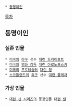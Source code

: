  * [[동명이인]]

[[목차]]
== 동명이인 ==
=== 실존 인물 ===
 * [[미국]]의 [[야구]] 선수 [[대런 드라이포트]]
 * [[미국]]의 [[영화 감독]] [[대런 아로노프스키]]
 * [[미국]]의 [[프로레슬러]] [[대런 영]]
 * [[스코틀랜드]]의 [[축구]] 선수 [[대런 플레처]]

=== 가상 인물 ===
 * [[대런 섄 시리즈]]의 등장인물 [[대런 섄]]
